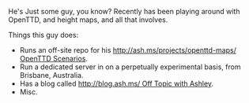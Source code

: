 {{en/Archive/Community/Users/Userbox Scenarios Team}}


He's Just some guy, you know? Recently has been playing around with OpenTTD, and height maps, and all that involves.

Things this guy does:
* Runs an off-site repo for his [[http://ash.ms/projects/openttd-maps/ OpenTTD Scenarios]]. 
* Run a dedicated server in on a perpetually experimental basis, from Brisbane, Australia.
* Has a blog called [[http://blog.ash.ms/ Off Topic with Ashley]].
* Misc.